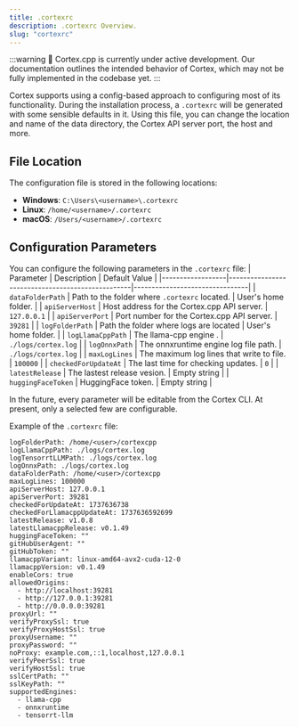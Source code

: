 ```yaml
---
title: .cortexrc
description: .cortexrc Overview.
slug: "cortexrc"
---
```



:::warning
🚧 Cortex.cpp is currently under active development. Our documentation outlines the intended behavior of
Cortex, which may not be fully implemented in the codebase yet.
:::

Cortex supports using a config-based approach to configuring most of its functionality. During the
installation process, a `.cortexrc` will be generated with some sensible defaults in it. Using this
file, you can change the location and name of the data directory, the Cortex API server port, the host and more.

## File Location

The configuration file is stored in the following locations:

- **Windows**: `C:\Users\<username>\.cortexrc`
- **Linux**: `/home/<username>/.cortexrc`
- **macOS**: `/Users/<username>/.cortexrc`

## Configuration Parameters

You can configure the following parameters in the `.cortexrc` file:
| Parameter | Description | Default Value |
|------------------|--------------------------------------------------|--------------------------------|
| `dataFolderPath` | Path to the folder where `.cortexrc` located.  | User's home folder.  |
| `apiServerHost`  | Host address for the Cortex.cpp API server.      | `127.0.0.1`                    |
| `apiServerPort`  | Port number for the Cortex.cpp API server.       | `39281`                        |
| `logFolderPath`  | Path the folder where logs are located           | User's home folder.            |
| `logLlamaCppPath`  | The llama-cpp engine .                         | `./logs/cortex.log`            |
| `logOnnxPath`    | The onnxruntime engine log file path.            | `./logs/cortex.log`            |
| `maxLogLines`    | The maximum log lines that write to file.        | `100000`                       |
| `checkedForUpdateAt`  | The last time for checking updates.         | `0`                            |
| `latestRelease`  | The lastest release vesion.                      | Empty string                   |
| `huggingFaceToken`  | HuggingFace token.                            | Empty string                   |


In the future, every parameter will be editable from the Cortex CLI. At present, only a selected few are configurable.

Example of the `.cortexrc` file:

```
﻿logFolderPath: /home/<user>/cortexcpp
logLlamaCppPath: ./logs/cortex.log
logTensorrtLLMPath: ./logs/cortex.log
logOnnxPath: ./logs/cortex.log
dataFolderPath: /home/<user>/cortexcpp
maxLogLines: 100000
apiServerHost: 127.0.0.1
apiServerPort: 39281
checkedForUpdateAt: 1737636738
checkedForLlamacppUpdateAt: 1737636592699
latestRelease: v1.0.8
latestLlamacppRelease: v0.1.49
huggingFaceToken: ""
gitHubUserAgent: ""
gitHubToken: ""
llamacppVariant: linux-amd64-avx2-cuda-12-0
llamacppVersion: v0.1.49
enableCors: true
allowedOrigins:
  - http://localhost:39281
  - http://127.0.0.1:39281
  - http://0.0.0.0:39281
proxyUrl: ""
verifyProxySsl: true
verifyProxyHostSsl: true
proxyUsername: ""
proxyPassword: ""
noProxy: example.com,::1,localhost,127.0.0.1
verifyPeerSsl: true
verifyHostSsl: true
sslCertPath: ""
sslKeyPath: ""
supportedEngines:
  - llama-cpp
  - onnxruntime
  - tensorrt-llm
```
